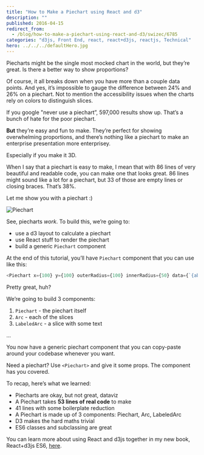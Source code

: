 ```yaml
---
title: "How to Make a Piechart using React and d3"
description: ""
published: 2016-04-15
redirect_from:
  - /blog/how-to-make-a-piechart-using-react-and-d3/swizec/6785
categories: "d3js, Front End, react, react+d3js, reactjs, Technical"
hero: ../../../defaultHero.jpg
---
```


Piecharts might be the single most mocked chart in the world, but they’re great. Is there a better way to show proportions?

Of course, it all breaks down when you have more than a couple data points. And yes, it’s impossible to gauge the difference between 24% and 26% on a piechart. Not to mention the accessibility issues when the charts rely on colors to distinguish slices.

If you google "never use a piechart”, 597,000 results show up. That’s a bunch of hate for the poor piechart.

**But** they’re easy and fun to make. They’re perfect for showing overwhelming proportions, and there’s nothing like a piechart to make an enterprise presentation more enterprisey.

Especially if you make it 3D.

When I say that a piechart is easy to make, I mean that with 86 lines of very beautiful and readable code, you can make one that looks great. 86 lines might sound like a lot for a piechart, but 33 of those are empty lines or closing braces. That’s 38%.

Let me show you with a piechart :)

![Piechart](https://swizec.com/wp-content/uploads/2016/04/Screen-Shot-2016-04-12-at-02.08.11-300x122.png)

See, piecharts _work_. To build this, we’re going to:

- use a d3 layout to calculate a piechart
- use React stuff to render the piechart
- build a generic `Piechart` component

At the end of this tutorial, you’ll have `Piechart` component that you can use like this:

```javascript
<Piechart x={100} y={100} outerRadius={100} innerRadius={50} data={`{abc}`} />
```

Pretty great, huh?

We’re going to build 3 components:

1.  `Piechart` - the piechart itself
2.  `Arc` - each of the slices
3.  `LabeledArc` - a slice with some text

...

You now have a generic piechart component that you can copy-paste around your codebase whenever you want.

Need a piechart? Use `<Piechart>` and give it some props. The component has you covered.

To recap, here’s what we learned:

- Piecharts are okay, but not great, dataviz
- A Piechart takes **53 lines of real code** to make
- 41 lines with some boilerplate reduction
- A Piechart is made up of 3 components: Piechart, Arc, LabeledArc
- D3 makes the hard maths trivial
- ES6 classes and subclassing are great

You can learn more about using React and d3js together in my new book, React+d3js ES6, [here](https://swizec.com/reactd3js/).